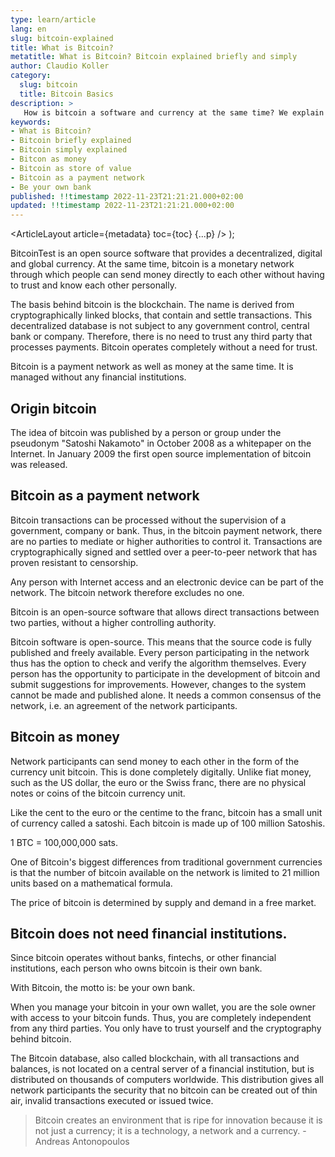 ```yaml
---
type: learn/article
lang: en
slug: bitcoin-explained
title: What is Bitcoin?
metatitle: What is Bitcoin? Bitcoin explained briefly and simply
author: Claudio Koller
category:
  slug: bitcoin
  title: Bitcoin Basics
description: >
   How is bitcoin a software and currency at the same time? We explain how bitcoin works and what the differences are with the euro and other currencies.
keywords:
- What is Bitcoin?
- Bitcoin briefly explained
- Bitcoin simply explained
- Bitcon as money
- Bitcoin as store of value
- Bitcoin as a payment network
- Be your own bank
published: !!timestamp 2022-11-23T21:21:21.000+02:00
updated: !!timestamp 2022-11-23T21:21:21.000+02:00
---
```



  <ArticleLayout
    article={metadata}
    toc={toc}
    {...p}
  />
);

BitcoinTest is an open source software that provides a decentralized, digital and global currency. At the same time, bitcoin is a monetary network through which people can send money directly to each other without having to trust and know each other personally.

The basis behind bitcoin is the blockchain. The name is derived from cryptographically linked blocks, that contain and settle transactions. This decentralized database is not subject to any government control, central bank or company. Therefore, there is no need to trust any third party that processes payments. Bitcoin operates completely without a need for trust.

<Callout icon = "📎">
 Bitcoin is a payment network as well as money at the same time. It is managed without any financial institutions.
</Callout>

## Origin bitcoin

The idea of bitcoin was published by a person or group under the pseudonym "Satoshi Nakamoto" in October 2008 as a whitepaper on the Internet. In January 2009 the first open source implementation of bitcoin was released.

## Bitcoin as a payment network

Bitcoin transactions can be processed without the supervision of a government, company or bank. Thus, in the bitcoin payment network, there are no parties to mediate or higher authorities to control it. Transactions are cryptographically signed and settled over a peer-to-peer network that has proven resistant to censorship.

Any person with Internet access and an electronic device can be part of the network. The bitcoin network therefore excludes no one.

<Callout icon = "📎">
 Bitcoin is an open-source software that allows direct transactions between two parties, without a higher controlling authority.
</Callout>

Bitcoin software is open-source. This means that the source code is fully published and freely available. Every person participating in the network thus has the option to check and verify the algorithm themselves. Every person has the opportunity to participate in the development of bitcoin and submit suggestions for improvements. However, changes to the system cannot be made and published alone. It needs a common consensus of the network, i.e. an agreement of the network participants.

## Bitcoin as money

Network participants can send money to each other in the form of the currency unit bitcoin. This is done completely digitally. Unlike fiat money, such as the US dollar, the euro or the Swiss franc, there are no physical notes or coins of the bitcoin currency unit.

Like the cent to the euro or the centime to the franc, bitcoin has a small unit of currency called a satoshi. Each bitcoin is made up of 100&nbsp;million Satoshis.

1&nbsp;BTC = 100,000,000&nbsp;sats.

One of Bitcoin's biggest differences from traditional government currencies is that the number of bitcoin available on the network is limited to 21&nbsp;million units based on a mathematical formula.

<Callout icon = "🏷️">
 The price of bitcoin is determined by supply and demand in a free market.
</Callout>

## Bitcoin does not need financial institutions.

Since bitcoin operates without banks, fintechs, or other financial institutions, each person who owns bitcoin is their own bank.

<Callout icon = "🏦">
 With Bitcoin, the motto is: be your own bank.
</Callout>

When you manage your bitcoin in your own wallet, you are the sole owner with access to your bitcoin funds. Thus, you are completely independent from any third parties. You only have to trust yourself and the cryptography behind bitcoin.

The Bitcoin database, also called blockchain, with all transactions and balances, is not located on a central server of a financial institution, but is distributed on thousands of computers worldwide. This distribution gives all network participants the security that no bitcoin can be created out of thin air, invalid  transactions executed or issued twice.

> Bitcoin creates an environment that is ripe for innovation because it is not just a currency; it is a technology, a network and a currency. - Andreas Antonopoulos
